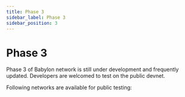 ```yaml
---
title: Phase 3
sidebar_label: Phase 3
sidebar_position: 3
---
```


# Phase 3

Phase 3 of Babylon network is still under development and frequently updated. Developers
are welcomed to test on the public devnet.

Following networks are available for public testing: 


<DocCardList />
